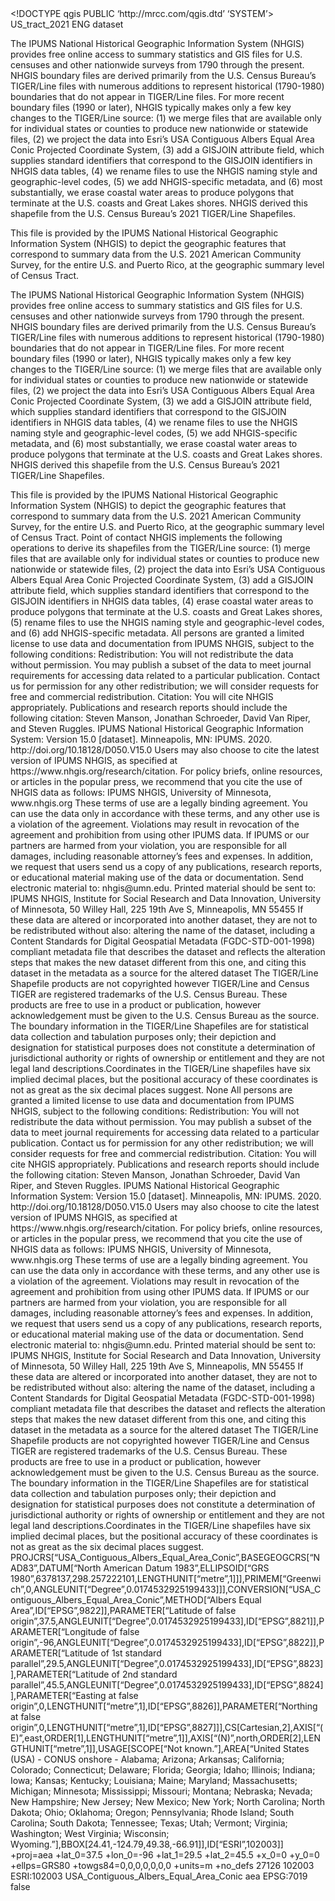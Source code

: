<!DOCTYPE qgis PUBLIC 'http://mrcc.com/qgis.dtd' 'SYSTEM'>
<qgis version="3.26.1-Buenos Aires">
  <identifier>US_tract_2021</identifier>
  <parentidentifier></parentidentifier>
  <language>ENG</language>
  <type>dataset</type>
  <title>NHGIS 2021 Census Tract Boundary File: United States and Puerto Rico</title>
  <abstract>The IPUMS National Historical Geographic Information System (NHGIS) provides free online access to summary statistics and GIS files for U.S. censuses and other nationwide surveys from 1790 through the present. NHGIS boundary files are derived primarily from the U.S. Census Bureau's TIGER/Line files with numerous additions to represent historical (1790-1980) boundaries that do not appear in TIGER/Line files. For more recent boundary files (1990 or later), NHGIS typically makes only a few key changes to the TIGER/Line source: (1) we merge files that are available only for individual states or counties to produce new nationwide or statewide files, (2) we project the data into Esri's USA Contiguous Albers Equal Area Conic Projected Coordinate System, (3) add a GISJOIN attribute field, which supplies standard identifiers that correspond to the GISJOIN identifiers in NHGIS data tables, (4) we rename files to use the NHGIS naming style and geographic-level codes, (5) we add NHGIS-specific metadata, and (6) most substantially, we erase coastal water areas to produce polygons that terminate at the U.S. coasts and Great Lakes shores.
NHGIS derived this shapefile from the U.S. Census Bureau's 2021 TIGER/Line Shapefiles.

This file is provided by the IPUMS National Historical Geographic Information System (NHGIS) to depict the geographic features that correspond to summary data from the U.S. 2021 American Community Survey, for the entire U.S. and Puerto Rico, at the geographic summary level of Census Tract.

The IPUMS National Historical Geographic Information System (NHGIS) provides free online access to summary statistics and GIS files for U.S. censuses and other nationwide surveys from 1790 through the present. NHGIS boundary files are derived primarily from the U.S. Census Bureau's TIGER/Line files with numerous additions to represent historical (1790-1980) boundaries that do not appear in TIGER/Line files. For more recent boundary files (1990 or later), NHGIS typically makes only a few key changes to the TIGER/Line source: (1) we merge files that are available only for individual states or counties to produce new nationwide or statewide files, (2) we project the data into Esri's USA Contiguous Albers Equal Area Conic Projected Coordinate System, (3) we add a GISJOIN attribute field, which supplies standard identifiers that correspond to the GISJOIN identifiers in NHGIS data tables, (4) we rename files to use the NHGIS naming style and geographic-level codes, (5) we add NHGIS-specific metadata, and (6) most substantially, we erase coastal water areas to produce polygons that terminate at the U.S. coasts and Great Lakes shores.
NHGIS derived this shapefile from the U.S. Census Bureau's 2021 TIGER/Line Shapefiles.

This file is provided by the IPUMS National Historical Geographic Information System (NHGIS) to depict the geographic features that correspond to summary data from the U.S. 2021 American Community Survey, for the entire U.S. and Puerto Rico, at the geographic summary level of Census Tract.</abstract>
  <contact>
    <name></name>
    <organization></organization>
    <position></position>
    <voice></voice>
    <fax></fax>
    <email></email>
    <role>Point of contact</role>
  </contact>
  <links/>
  <history>NHGIS implements the following operations to derive its shapefiles from the TIGER/Line source: (1) merge files that are available only for individual states or counties to produce new nationwide or statewide files, (2) project the data into Esri's USA Contiguous Albers Equal Area Conic Projected Coordinate System, (3) add a GISJOIN attribute field, which supplies standard identifiers that correspond to the GISJOIN identifiers in NHGIS data tables, (4) erase coastal water areas to produce polygons that terminate at the U.S. coasts and Great Lakes shores, (5) rename files to use the NHGIS naming style and geographic-level codes, and (6) add NHGIS-specific metadata.</history>
  <fees></fees>
  <constraints type="Limitations of use">All persons are granted a limited license to use data and documentation from IPUMS NHGIS, subject to the following conditions:
Redistribution: You will not redistribute the data without permission. You may publish a subset of the data to meet journal requirements for accessing data related to a particular publication. Contact us for permission for any other redistribution; we will consider requests for free and commercial redistribution.
Citation: You will cite NHGIS appropriately. Publications and research reports should include the following citation:
Steven Manson, Jonathan Schroeder, David Van Riper, and Steven Ruggles. IPUMS National Historical Geographic Information System: Version 15.0 [dataset]. Minneapolis, MN: IPUMS. 2020. http://doi.org/10.18128/D050.V15.0
Users may also choose to cite the latest version of IPUMS NHGIS, as specified at https://www.nhgis.org/research/citation.
For policy briefs, online resources, or articles in the popular press, we recommend that you cite the use of NHGIS data as follows:
IPUMS NHGIS, University of Minnesota, www.nhgis.org
These terms of use are a legally binding agreement. You can use the data only in accordance with these terms, and any other use is a violation of the agreement. Violations may result in revocation of the agreement and prohibition from using other IPUMS data. If IPUMS or our partners are harmed from your violation, you are responsible for all damages, including reasonable attorney's fees and expenses.
In addition, we request that users send us a copy of any publications, research reports, or educational material making use of the data or documentation.
Send electronic material to: nhgis@umn.edu.
Printed material should be sent to:
IPUMS NHGIS, Institute for Social Research and Data Innovation, University of Minnesota, 50 Willey Hall, 225 19th Ave S, Minneapolis, MN 55455
If these data are altered or incorporated into another dataset, they are not to be redistributed without also: altering the name of the dataset, including a Content Standards for Digital Geospatial Metadata (FGDC-STD-001-1998) compliant metadata file that describes the dataset and reflects the alteration steps that makes the new dataset different from this one, and citing this dataset in the metadata as a source for the altered dataset
The TIGER/Line Shapefile products are not copyrighted however TIGER/Line and Census TIGER are registered trademarks of the U.S. Census Bureau. These products are free to use in a product or publication, however acknowledgement must be given to the U.S. Census Bureau as the source.
The boundary information in the TIGER/Line Shapefiles are for statistical data collection and tabulation purposes only; their depiction and designation for statistical purposes does not constitute a determination of jurisdictional authority or rights of ownership or entitlement and they are not legal land descriptions.Coordinates in the TIGER/Line shapefiles have six implied decimal places, but the positional accuracy of these coordinates is not as great as the six decimal places suggest.</constraints>
  <constraints type="Access">None</constraints>
  <rights>All persons are granted a limited license to use data and documentation from IPUMS NHGIS, subject to the following conditions:
Redistribution: You will not redistribute the data without permission. You may publish a subset of the data to meet journal requirements for accessing data related to a particular publication. Contact us for permission for any other redistribution; we will consider requests for free and commercial redistribution.
Citation: You will cite NHGIS appropriately. Publications and research reports should include the following citation:
Steven Manson, Jonathan Schroeder, David Van Riper, and Steven Ruggles. IPUMS National Historical Geographic Information System: Version 15.0 [dataset]. Minneapolis, MN: IPUMS. 2020. http://doi.org/10.18128/D050.V15.0
Users may also choose to cite the latest version of IPUMS NHGIS, as specified at https://www.nhgis.org/research/citation.
For policy briefs, online resources, or articles in the popular press, we recommend that you cite the use of NHGIS data as follows:
IPUMS NHGIS, University of Minnesota, www.nhgis.org
These terms of use are a legally binding agreement. You can use the data only in accordance with these terms, and any other use is a violation of the agreement. Violations may result in revocation of the agreement and prohibition from using other IPUMS data. If IPUMS or our partners are harmed from your violation, you are responsible for all damages, including reasonable attorney's fees and expenses.
In addition, we request that users send us a copy of any publications, research reports, or educational material making use of the data or documentation.
Send electronic material to: nhgis@umn.edu.
Printed material should be sent to:
IPUMS NHGIS, Institute for Social Research and Data Innovation, University of Minnesota, 50 Willey Hall, 225 19th Ave S, Minneapolis, MN 55455
If these data are altered or incorporated into another dataset, they are not to be redistributed without also: altering the name of the dataset, including a Content Standards for Digital Geospatial Metadata (FGDC-STD-001-1998) compliant metadata file that describes the dataset and reflects the alteration steps that makes the new dataset different from this one, and citing this dataset in the metadata as a source for the altered dataset
The TIGER/Line Shapefile products are not copyrighted however TIGER/Line and Census TIGER are registered trademarks of the U.S. Census Bureau. These products are free to use in a product or publication, however acknowledgement must be given to the U.S. Census Bureau as the source.
The boundary information in the TIGER/Line Shapefiles are for statistical data collection and tabulation purposes only; their depiction and designation for statistical purposes does not constitute a determination of jurisdictional authority or rights of ownership or entitlement and they are not legal land descriptions.Coordinates in the TIGER/Line shapefiles have six implied decimal places, but the positional accuracy of these coordinates is not as great as the six decimal places suggest.</rights>
  <encoding></encoding>
  <crs>
    <spatialrefsys nativeFormat="Wkt">
      <wkt>PROJCRS["USA_Contiguous_Albers_Equal_Area_Conic",BASEGEOGCRS["NAD83",DATUM["North American Datum 1983",ELLIPSOID["GRS 1980",6378137,298.257222101,LENGTHUNIT["metre",1]]],PRIMEM["Greenwich",0,ANGLEUNIT["Degree",0.0174532925199433]]],CONVERSION["USA_Contiguous_Albers_Equal_Area_Conic",METHOD["Albers Equal Area",ID["EPSG",9822]],PARAMETER["Latitude of false origin",37.5,ANGLEUNIT["Degree",0.0174532925199433],ID["EPSG",8821]],PARAMETER["Longitude of false origin",-96,ANGLEUNIT["Degree",0.0174532925199433],ID["EPSG",8822]],PARAMETER["Latitude of 1st standard parallel",29.5,ANGLEUNIT["Degree",0.0174532925199433],ID["EPSG",8823]],PARAMETER["Latitude of 2nd standard parallel",45.5,ANGLEUNIT["Degree",0.0174532925199433],ID["EPSG",8824]],PARAMETER["Easting at false origin",0,LENGTHUNIT["metre",1],ID["EPSG",8826]],PARAMETER["Northing at false origin",0,LENGTHUNIT["metre",1],ID["EPSG",8827]]],CS[Cartesian,2],AXIS["(E)",east,ORDER[1],LENGTHUNIT["metre",1]],AXIS["(N)",north,ORDER[2],LENGTHUNIT["metre",1]],USAGE[SCOPE["Not known."],AREA["United States (USA) - CONUS onshore - Alabama; Arizona; Arkansas; California; Colorado; Connecticut; Delaware; Florida; Georgia; Idaho; Illinois; Indiana; Iowa; Kansas; Kentucky; Louisiana; Maine; Maryland; Massachusetts; Michigan; Minnesota; Mississippi; Missouri; Montana; Nebraska; Nevada; New Hampshire; New Jersey; New Mexico; New York; North Carolina; North Dakota; Ohio; Oklahoma; Oregon; Pennsylvania; Rhode Island; South Carolina; South Dakota; Tennessee; Texas; Utah; Vermont; Virginia; Washington; West Virginia; Wisconsin; Wyoming."],BBOX[24.41,-124.79,49.38,-66.91]],ID["ESRI",102003]]</wkt>
      <proj4>+proj=aea +lat_0=37.5 +lon_0=-96 +lat_1=29.5 +lat_2=45.5 +x_0=0 +y_0=0 +ellps=GRS80 +towgs84=0,0,0,0,0,0,0 +units=m +no_defs</proj4>
      <srsid>27126</srsid>
      <srid>102003</srid>
      <authid>ESRI:102003</authid>
      <description>USA_Contiguous_Albers_Equal_Area_Conic</description>
      <projectionacronym>aea</projectionacronym>
      <ellipsoidacronym>EPSG:7019</ellipsoidacronym>
      <geographicflag>false</geographicflag>
    </spatialrefsys>
  </crs>
  <extent>
    <spatial crs="ESRI:102003" minz="0" dimensions="2" minx="-180" maxx="180" maxy="90" miny="-25.62884299999999982" maxz="0"/>
  </extent>
</qgis>
